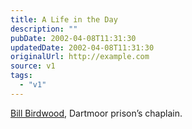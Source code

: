 ```yaml
---
title: A Life in the Day
description: ""
pubDate: 2002-04-08T11:31:30
updatedDate: 2002-04-08T11:31:30
originalUrl: http://example.com
source: v1
tags:
  - "v1"
---
```


[Bill Birdwood][1], Dartmoor prison&#8217;s chaplain.

[1]: http://www.sunday-times.co.uk/article/0,,185-255159,00.html "Sunday Times: requires registration"
